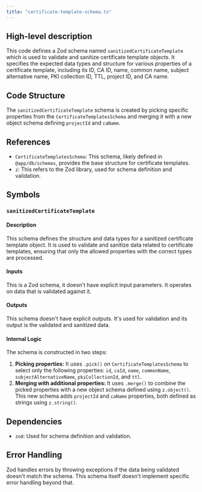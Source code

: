 ```yaml
---
title: "certificate-template-schema.ts"
---
```


## High-level description
This code defines a Zod schema named `sanitizedCertificateTemplate` which is used to validate and sanitize certificate template objects. It specifies the expected data types and structure for various properties of a certificate template, including its ID, CA ID, name, common name, subject alternative name, PKI collection ID, TTL, project ID, and CA name.

## Code Structure
The `sanitizedCertificateTemplate` schema is created by picking specific properties from the `CertificateTemplatesSchema` and merging it with a new object schema defining `projectId` and `caName`.

## References
- `CertificateTemplatesSchema`: This schema, likely defined in `@app/db/schemas`, provides the base structure for certificate templates.
- `z`: This refers to the Zod library, used for schema definition and validation.

## Symbols
### `sanitizedCertificateTemplate`
#### Description
This schema defines the structure and data types for a sanitized certificate template object. It is used to validate and sanitize data related to certificate templates, ensuring that only the allowed properties with the correct types are processed.

#### Inputs
This is a Zod schema, it doesn't have explicit input parameters. It operates on data that is validated against it.

#### Outputs
This schema doesn't have explicit outputs. It's used for validation and its output is the validated and sanitized data.

#### Internal Logic
The schema is constructed in two steps:
1. **Picking properties:** It uses `.pick()` on `CertificateTemplatesSchema` to select only the following properties: `id`, `caId`, `name`, `commonName`, `subjectAlternativeName`, `pkiCollectionId`, and `ttl`.
2. **Merging with additional properties:** It uses `.merge()` to combine the picked properties with a new object schema defined using `z.object()`. This new schema adds `projectId` and `caName` properties, both defined as strings using `z.string()`.

## Dependencies
- `zod`: Used for schema definition and validation.

## Error Handling
Zod handles errors by throwing exceptions if the data being validated doesn't match the schema. This schema itself doesn't implement specific error handling beyond that.
